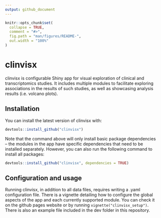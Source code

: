 ```yaml
---
output: github_document
---
```


<!-- README.md is generated from README.Rmd. Please edit that file -->

```r
knitr::opts_chunk$set(
  collapse = TRUE,
  comment = "#>",
  fig.path = "man/figures/README-",
  out.width = "100%"
)
```

# clinvisx

<!-- badges: start -->
<!-- badges: end -->

clinvisx is configurable Shiny app for visual exploration of clinical and transcriptomics studies. It includes multiple modules to facilitate exploring associations in the results of such studies, as well as showcasing analysis results (i.e. volcano plots).

## Installation

You can install the latest version of clinvisx with:

``` r
devtools::install_github("clinvisx")
```

Note that the command above will only install basic package dependencies -- the modules in the app have specific dependencies that need to be installed separately. However, you can also run the following command to install all packages:

``` r
devtools::install_github("clinvisx", dependencies = TRUE)
```

## Configuration and usage

Running clinvisx, in addition to all data files, requires writing a .yaml configuration file. There is a vignette detailing how to configure the global aspects of the app and each currently supported module. You can check it on the github pages website or by running `vignette("clinvisx_setup")`. There is also an example file included in the dev folder in this repository.